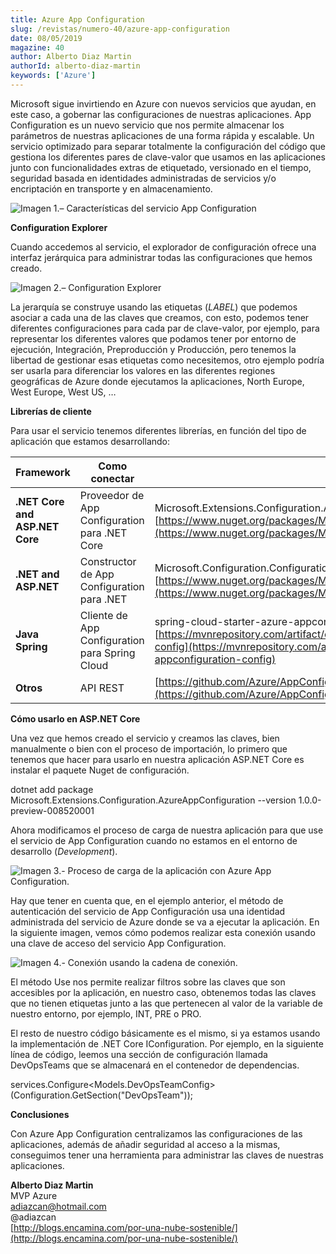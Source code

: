 ```yaml
---
title: Azure App Configuration
slug: /revistas/numero-40/azure-app-configuration
date: 08/05/2019
magazine: 40
author: Alberto Diaz Martin
authorId: alberto-diaz-martin
keywords: ['Azure']
---
```






​Microsoft sigue invirtiendo en Azure con nuevos servicios que ayudan, en este caso, a gobernar las configuraciones de nuestras aplicaciones. App Configuration es un nuevo servicio que nos permite almacenar los parámetros de nuestras aplicaciones de una forma rápida y escalable. Un servicio optimizado para separar totalmente la configuración del código que gestiona los diferentes pares de clave-valor que usamos en las aplicaciones junto con funcionalidades extras de etiquetado, versionado en el tiempo, seguridad basada en identidades administradas de servicios y/o encriptación en transporte y en almacenamiento.

![Imagen 1.– Características del servicio App Configuration](../../../images/numero40/azure-app-configuration/image1.png)

**Configuration Explorer**

Cuando accedemos al servicio, el explorador de configuración ofrece una interfaz jerárquica para administrar todas las configuraciones que hemos creado.

![Imagen 2.– Configuration Explorer](../../../images/numero40/azure-app-configuration/image2.png)

La jerarquía se construye usando las etiquetas (*LABEL*) que podemos asociar a cada una de las claves que creamos, con esto, podemos tener diferentes configuraciones para cada par de clave-valor, por ejemplo, para representar los diferentes valores que podamos tener por entorno de ejecución, Integración, Preproducción y Producción, pero tenemos la libertad de gestionar esas etiquetas como necesitemos, otro ejemplo podría ser usarla para diferenciar los valores en las diferentes regiones geográficas de Azure donde ejecutamos la aplicaciones, North Europe, West Europe, West US, …

**Librerías de cliente**

Para usar el servicio tenemos diferentes librerías, en función del tipo de aplicación que estamos desarrollando:


| **Framework** | **Como conectar** | **Librearía** |
| --- | --- | --- |
| **.NET Core and ASP.NET Core** | Proveedor de App Configuration para .NET Core | Microsoft.Extensions.Configuration.AzureAppConfiguration [https://www.nuget.org/packages/Microsoft.Extensions.Configuration.AzureAppConfiguration](https://www.nuget.org/packages/Microsoft.Extensions.Configuration.AzureAppConfiguration) |
| **.NET and ASP.NET** | Constructor de App Configuration para .NET | Microsoft.Configuration.ConfigurationBuilders.AzureAppConfiguration [https://www.nuget.org/packages/Microsoft.Configuration.ConfigurationBuilders.AzureAppConfiguration](https://www.nuget.org/packages/Microsoft.Configuration.ConfigurationBuilders.AzureAppConfiguration) |
| **Java Spring** | Cliente de App Configuration para Spring Cloud | spring-cloud-starter-azure-appconfiguration-config [https://mvnrepository.com/artifact/com.microsoft.azure/spring-cloud-starter-azure-appconfiguration-config](https://mvnrepository.com/artifact/com.microsoft.azure/spring-cloud-starter-azure-appconfiguration-config) |
| **Otros** | API REST | [https://github.com/Azure/AppConfiguration#rest-api-reference](https://github.com/Azure/AppConfiguration#rest-api-reference) |


**Cómo usarlo en ASP.NET Core**

Una vez que hemos creado el servicio y creamos las claves, bien manualmente o bien con el proceso de importación, lo primero que tenemos que hacer para usarlo en nuestra aplicación ASP.NET Core es instalar el paquete Nuget de configuración.

dotnet add package Microsoft.Extensions.Configuration.AzureAppConfiguration --version 1.0.0-preview-008520001

Ahora modificamos el proceso de carga de nuestra aplicación para que use el servicio de App Configuration cuando no estamos en el entorno de desarrollo (*Development*).

![Imagen 3.- Proceso de carga de la aplicación con Azure App Configuration.](../../../images/numero40/azure-app-configuration/image3.png)

Hay que tener en cuenta que, en el ejemplo anterior, el método de autenticación del servicio de App Configuración usa una identidad administrada del servicio de Azure donde se va a ejecutar la aplicación. En la siguiente imagen, vemos cómo podemos realizar esta conexión usando una clave de acceso del servicio App Configuration.

![Imagen 4.- Conexión usando la cadena de conexión.](../../../images/numero40/azure-app-configuration/image4.png)

El método Use nos permite realizar filtros sobre las claves que son accesibles por la aplicación, en nuestro caso, obtenemos todas las claves que no tienen etiquetas junto a las que pertenecen al valor de la variable de nuestro entorno, por ejemplo, INT, PRE o PRO.

El resto de nuestro código básicamente es el mismo, si ya estamos usando la implementación de .NET Core IConfiguration. Por ejemplo, en la siguiente línea de código, leemos una sección de configuración llamada DevOpsTeams que se almacenará en el contenedor de dependencias.

services.Configure&lt;Models.DevOpsTeamConfig&gt;(Configuration.GetSection("DevOpsTeam"));

**Conclusiones**

Con Azure App Configuration centralizamos las configuraciones de las aplicaciones, además de añadir seguridad al acceso a la mismas, conseguimos tener una herramienta para administrar las claves de nuestras aplicaciones.



**Alberto Diaz Martin** <br />
 MVP Azure <br />
 adiazcan@hotmail.com <br />
 @adiazcan <br />
[http://blogs.encamina.com/por-una-nube-sostenible/](http://blogs.encamina.com/por-una-nube-sostenible/)